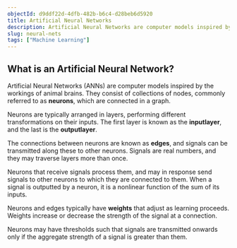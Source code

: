 ```yaml
---
objectId: d9ddf22d-4dfb-482b-b6c4-d28beb6d5920
title: Artificial Neural Networks
description: Artificial Neural Networks are computer models inspired by animal brains. They consist of collections of nodes, arranged in layers, which transfer signals.
slug: neural-nets
tags: ["Machine Learning"]
---
```


## What is an Artificial Neural Network?

Artificial Neural Networks (ANNs) are computer models inspired by the workings of animal brains. They consist of collections of nodes, commonly referred to as **neurons**, which are connected in a graph.

Neurons are typically arranged in layers, performing different transformations on their inputs. The first layer is known as the **inputlayer**, and the last is the **outputlayer**.

The connections between neurons are known as **edges**, and signals can be transmitted along these to other neurons. Signals are real numbers, and they may traverse layers more than once.

Neurons that receive signals process them, and may in response send signals to other neurons to which they are connected to them. When a signal is outputted by a neuron, it is a nonlinear function of the sum of its inputs.

Neurons and edges typically have **weights** that adjust as learning proceeds. Weights increase or decrease the strength of the signal at a connection.

Neurons may have thresholds such that signals are transmitted onwards only if the aggregate strength of a signal is greater than them.
